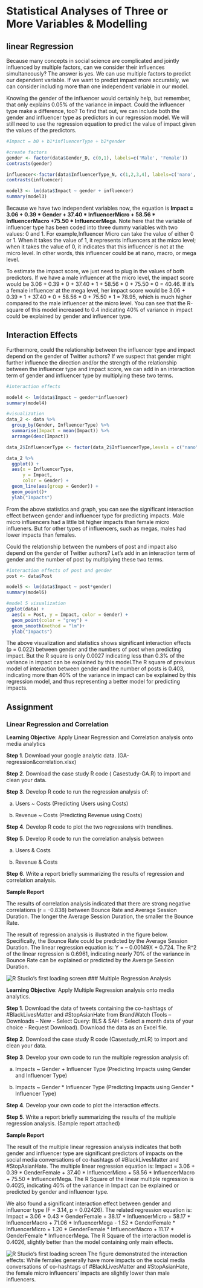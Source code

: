 # Statistical Analyses of Three or More Variables & Modelling

## linear Regression

Because many concepts in social science are complicated and jointly influenced by multiple factors, can we consider their influences simultaneously? The answer is yes. We can use multiple factors to predict our dependent variable. If we want to predict impact more accurately, we can consider including more than one independent variable in our model.

Knowing the gender of the influencer would certainly help, but remember, that only explains 0.05% of the variance in impact. Could the influencer type make a difference, too? To find that out, we can include both the gender and influencer type as predictors in our regression model. We will still need to use the regression equation to predict the value of impact given the values of the predictors. 

```r
#Impact = b0 + b1*influencerType + b2*gender

#create factors
gender <- factor(data$Gender_D, c(0,1), labels=c('Male', 'Female'))
contrasts(gender)

influencer<-factor(data$InfluencerType_N, c(1,2,3,4), labels=c('nano', 'micro','macro','mega'))
contrasts(influencer)

model3 <- lm(data$Impact ~ gender + influencer)
summary(model3)

```

Because we have two independent variables now, the equation is **Impact = 3.06 + 0.39 * Gender + 37.40 * InfluencerMicro + 58.56 * InfluencerMacro +75.50 * InfluencerMega**. Note here that the variable of influencer type has been coded into three dummy variables with two values: 0 and 1. For example,Influencer Micro can take the value of either 0 or 1. When it takes the value of 1, it represents influencers at the micro level; when it takes the value of 0, it indicates that this influencer is not at the micro level. In other words, this influencer could be at nano, macro, or mega level.

To estimate the impact score, we just need to plug in the values of both predictors. If we have a male influencer at the micro level, the impact score would be 3.06 + 0.39 * 0 + 37.40 * 1 + 58.56 * 0 + 75.50 * 0 = 40.46. If it’s a female influencer at the mega level, her impact score would be 3.06 + 0.39 * 1 + 37.40 * 0 + 58.56 * 0 + 75.50 * 1 = 78.95, which is much higher compared to the male influencer at the micro level. You can see that the R-square of this model increased to 0.4 indicating 40% of variance in impact could be explained by gender and influencer type. 

## Interaction Effects

Furthermore, could the relationship between the influencer type and impact depend on the gender of Twitter authors? If we suspect that gender might further influence the direction and/or the strength of the relationship between the influencer type and impact score, we can add in an interaction term of gender and influencer type by multiplying these two terms.

```r
#interaction effects

model4 <- lm(data$Impact ~ gender*influencer)
summary(model4)

#visualization
data_2 <- data %>% 
  group_by(Gender, InfluencerType) %>% 
  summarise(Impact = mean(Impact)) %>%
  arrange(desc(Impact))

data_2$InfluencerType <- factor(data_2$InfluencerType,levels = c("nano", "micro", "macro", "mega")) #Re-order the sequence of influencer type

data_2 %>% 
  ggplot() +
  aes(x = InfluencerType, 
      y = Impact, 
      color = Gender) +
  geom_line(aes(group = Gender)) +
  geom_point()+ 
  ylab("Impacts")
```

From the above statistics and graph, you can see the significant interaction effect between gender and influencer type for predicting impacts. Male micro influencers had a little bit higher impacts than female micro influeners. But for other types of influencers, such as megas, males had lower impacts than females.

Could the relationship between the numbers of post and impact also depend on the gender of Twitter authors? Let's add in an interaction term of gender and the number of post by multiplying these two terms.


```r
#interaction effects of post and gender
post <- data$Post

model5 <- lm(data$Impact ~ post*gender)
summary(model6)

#model 5 visualization
ggplot(data) +
  aes(x = Post, y = Impact, color = Gender) +
  geom_point(color = "grey") +
  geom_smooth(method = "lm")+ 
  ylab("Impacts")

```

The above visualization and statistics shows significant interaction effects (p = 0.022) between gender and the numbers of post when predicting impact. But the R square is only 0.0027 indicating less than 0.3% of the variance in impact can be explained by this model.The R square of previous model of interaction between gender and the number of posts is 0.403, indicating more than 40% of the variance in impact can be explained by this regression model, and thus representing a better model for predicting impacts.

## Assignment 

### Linear Regression and Correlation

**Learning Objective**: Apply Linear Regression and Correlation analysis onto media analytics

**Step 1**. Download your google analytic data. (GA-regression&correlation.xlsx)

**Step 2**. Download the case study R code ( Casestudy-GA.R) to import and clean your data.

**Step 3**. Develop R code to run the regression analysis of:

a.	Users ~ Costs (Predicting Users using Costs)

b.	Revenue ~ Costs (Predicting Revenue using Costs)

**Step 4**. Develop R code to plot the two regressions with trendlines.

**Step 5**. Develop R code to run the correlation analysis between

a.	Users & Costs

b.	Revenue & Costs

**Step 6**. Write a report briefly summarizing the results of regression and correlation analysis. 

**Sample Report**

The results of correlation analysis indicated that there are strong negative correlations (r = -0.838) between Bounce Rate and Average Session Duration. The longer the Average Session Duration, the smaller the Bounce Rate.

The result of regression analysis is illustrated in the figure below. Specifically, the Bounce Rate could be predicted by the Average Session Duration.  The linear regression equation is: Y = – 0.00149X + 0.724.  The R^2 of the linear regression is 0.6961, indicating nearly 70% of the variance in Bounce Rate can be explained or predicted by the Average Session Duration.

![R Studio's first loading screen](images/6.png)
### Multiple Regression Analysis

**Learning Objective**:  Apply Multiple Regression analysis onto media analytics.

**Step 1**. Download the data of tweets containing the co-hashtags of #BlackLivesMatter and #StopAsianHate from BrandWatch (Tools – Downloads – New - Select Query: BLS & SAH - Select a month data of your choice - Request Download). Download the data as an Excel file.

**Step 2**. Download the case study R code (Casestudy_ml.R) to import and clean your data.

**Step 3**. Develop your own code to run the multiple regression analysis of:

a.	Impacts ~ Gender + Influencer Type (Predicting Impacts using Gender and Influencer Type)

b.	Impacts ~ Gender * Influencer Type (Predicting Impacts using Gender * Influencer Type)

**Step 4**. Develop your own code to plot the interaction effects.

**Step 5**. Write a report briefly summarizing the results of the multiple regression analysis. (Sample report attached)


**Sample Report**

The result of the multiple linear regression analysis indicates that both gender and influencer type are significant predictors of impacts on the social media conversations of co-hashtags of #BlackLivesMatter and #StopAsianHate. The multiple linear regression equation is: Impact = 3.06 + 0.39 * GenderFemale + 37.40 * InfluencerMicro + 58.56 * InfluencerMacro + 75.50 * InfluencerMega. The R Square of the linear multiple regression is 0.4025, indicating 40% of the variance in Impact can be explained or predicted by gender and influencer type. 

We also found a significant interaction effect between gender and influencer type (F = 3.14, p = 0.02426). The related regression equation is: Impact = 3.06 + 0.43 * GenderFemale + 38.17 * InfluencerMicro + 58.17 * InfluencerMacro + 71.06 * InfluencerMega - 1.52 * GenderFemale * InfluencerMicro + 1.20 * GenderFemale * InfluencerMacro + 11.17 * GenderFemale * InfluencerMega. The R Square of the interaction model is 0.4026, slightly better than the model containing only main effects. 

![R Studio's first loading screen](images/7.png)
The figure demonstrated the interaction effects: While females generally have more impacts on the social media conversations of co-hashtags of #BlackLivesMatter and #StopAsianHate, the female micro influencers’ impacts are slightly lower than male influencers.
